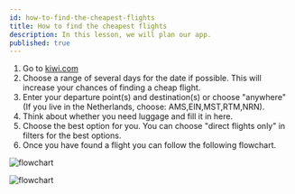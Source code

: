 ```yaml
---
id: how-to-find-the-cheapest-flights
title: How to find the cheapest flights
description: In this lesson, we will plan our app.
published: true
---
```


1. Go to [kiwi.com](https://www.kiwi.com/)
2. Choose a range of several days for the date if possible. This will increase your chances of finding a cheap flight.
3. Enter your departure point(s) and destination(s) or choose "anywhere" (If you live in the Netherlands, choose: AMS,EIN,MST,RTM,NRN).
4. Think about whether you need luggage and fill it in here.
5. Choose the best option for you. You can choose "direct flights only" in filters for the best options.
6. Once you have found a flight you can follow the following flowchart.

![flowchart](/images/travels/flowchart.png)

<img
  src="/images/travels/flowchart.png"
  alt="flowchart"
  className="w-1/2 rounded-lg border border-gray-200"
/>

<br />
<br />
<br />

